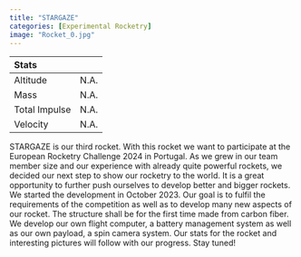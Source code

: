 ---
title: "STARGAZE"
categories: [Experimental Rocketry]
image: "Rocket_0.jpg"
---


| Stats        |                |
| :---         |     :---:      |
| Altitude     | N.A.         |
| Mass         | N.A.           |
| Total Impulse | N.A.         |
| Velocity     | N.A.          |


STARGAZE is our third rocket. With this rocket we want to participate at the European Rocketry Challenge 2024 in Portugal. 
As we grew in our team member size and our experience with already quite powerful rockets, we decided our next step to show our rocketry to the world. It is a great opportunity to further push ourselves to develop better and bigger rockets. 
We started the development in October 2023. Our goal is to fulfil the requirements of the competition as well as to develop many new aspects of our rocket. The structure shall be for the first time made from carbon fiber. 
We develop our own flight computer, a battery management system as well as our own payload, a spin camera system. Our stats for the rocket and interesting pictures will follow with our progress. Stay tuned! 
